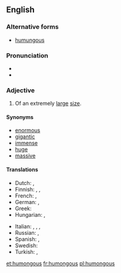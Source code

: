 ==English==

===Alternative forms===
* [[humungous]]

===Pronunciation===
* {{audio|en-us-humongous.ogg|Audio (US)}}
* {{rhymes|ʌŋɡəs}}

===Adjective===
{{en-adj}}

# {{informal}} Of an extremely [[large]] [[size]].

====Synonyms====
* [[enormous]]
* [[gigantic]]
* [[immense]]
* [[huge]]
* [[massive]]

====Translations====
{{trans-top|extremely large}}
* Dutch: {{t+|nl|enorm}}, {{t-|nl|gigantisch}}
* Finnish: {{t|fi|valtava}}, {{t|fi|suunnaton}}, {{t|fi|jättimäinen}}
* French: {{t+|fr|gigantesque}}, {{t+|fr|énorme}}
* German: {{t+|de|riesig}}, {{t+|de|gigantisch}}
* Greek: {{t+|el|θεόρατος|tr=theoratos}}
* Hungarian: {{t|hu|óriási}}, {{t|hu|hatalmas}}
{{trans-mid}}
* Italian: {{t-|it|gigantesco}}, {{t+|it|enorme}}, {{t-|it|disumano}}, {{t+|it|mastodontico}}
* Russian: {{t+|ru|огромный}}, {{t+|ru|гигантский}}
* Spanish: {{t-|es|gigante}}, {{t+|es|enorme}}
* Swedish: {{t+|sv|gigantisk}}
* Turkish: {{t|tr|devasa}},  {{t|tr|kocaman}}
{{trans-bottom}}

[[et:humongous]]
[[fr:humongous]]
[[pl:humongous]]